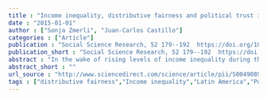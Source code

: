 ```yaml
---
title : "Income inequality, distributive fairness and political trust in Latin America"
date : "2015-01-01"
author : ["Sonja Zmerli", "Juan-Carlos Castillo"]
categories : ["Article"]
publication : "Social Science Research, 52 179--192  https://doi.org/10.1016/j.ssresearch.2015.02.003"
publication_short : "Social Science Research, 52 179--192  https://doi.org/10.1016/j.ssresearch.2015.02.003"
abstract : "In the wake of rising levels of income inequality during the past two decades, widespread concerns emerged about the social and political consequences of the widening gap between the poor and the rich that can be observed in many established democracies. Several empirical studies substantiate the link between macro-level income inequality and political attitudes and behavior, pointing at its broad and negative implications for political equality. Accordingly, these implications are expected to be accentuated in contexts of high inequality, as is the case in Latin America. Despite these general concerns about the consequences of income inequality, few studies have accounted for the importance of individual perceptions of distributive fairness in regard to trust in political institutions. Even less is known about the extent to which distributive fairness perceptions co-vary with objective indicators of inequality. Moreover, the research in this area has traditionally focused on OECD countries, which have lower indexes of inequality than the rest of the world. This study aims at filling this gap by focusing on the relevance of distributive fairness perceptions and macro-level inequality for political trust and on how these two levels interact in Latin American countries. The analyses are based on the Latinobarometer survey 2011, which consists of 18 countries. Multilevel estimations suggest that both dimensions of inequality are negatively associated with political trust but that higher levels of macro-level inequality attenuate rather than increase the strength of the negative association between distributive fairness perceptions and political trust."
abstract_short : ""
url_source : "http://www.sciencedirect.com/science/article/pii/S0049089X15000538"
tags : ["distributive fairness","Income inequality","Latin America","Political trust"]
---
```

